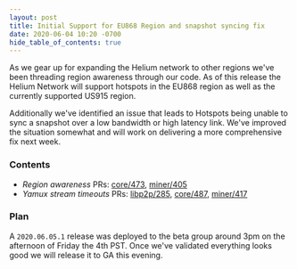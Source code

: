 ```yaml
---
layout: post
title: Initial Support for EU868 Region and snapshot syncing fix
date: 2020-06-04 10:20 -0700
hide_table_of_contents: true
---
```


As we gear up for expanding the Helium network to other regions we've been threading region
awareness through our code. As of this release the Helium Network will support hotspots in the EU868
region as well as the currently supported US915 region.

<!--truncate-->

Additionally we've identified an issue that leads to Hotspots being unable to sync a snapshot over a
low bandwidth or high latency link. We've improved the situation somewhat and will work on
delivering a more comprehensive fix next week.

### Contents

- _Region awareness_ PRs: [core/473](https://github.com/helium/blockchain-core/pull/473),
  [miner/405](https://github.com/helium/miner/pull/405)
- _Yamux stream timeouts_ PRs: [libp2p/285](https://github.com/helium/erlang-libp2p/pull/285),
  [core/487](https://github.com/helium/blockchain-core/pull/487),
  [miner/417](https://github.com/helium/miner/pull/417)

### Plan

A `2020.06.05.1` release was deployed to the beta group around 3pm on the afternoon of Friday the
4th PST. Once we've validated everything looks good we will release it to GA this evening.
